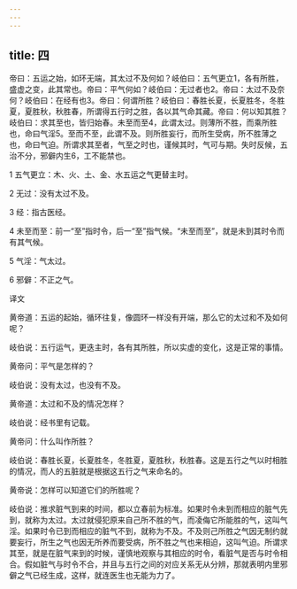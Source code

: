 ```yaml
---
---
---
```

title: 四
---




帝曰：五运之始，如环无端，其太过不及何如？岐伯曰：五气更立1，各有所胜，盛虚之变，此其常也。帝曰：平气何如？岐伯曰：无过者也2。帝曰：太过不及奈何？岐伯曰：在经有也3。帝曰：何谓所胜？岐伯曰：春胜长夏，长夏胜冬，冬胜夏，夏胜秋，秋胜春，所谓得五行时之胜，各以其气命其藏。帝曰：何以知其胜？岐伯曰：求其至也，皆归始春。未至而至4，此谓太过。则薄所不胜，而乘所胜也，命曰气淫5。至而不至，此谓不及。则所胜妄行，而所生受病，所不胜薄之也，命曰气迫。所谓求其至者，气至之时也，谨候其时，气可与期。失时反候，五治不分，邪僻内生6，工不能禁也。

1 五气更立：木、火、土、金、水五运之气更替主时。

2 无过：没有太过不及。

3 经：指古医经。

4 未至而至：前一“至”指时令，后一“至”指气候。“未至而至”，就是未到其时令而有其气候。

5 气淫：气太过。

6 邪僻：不正之气。

译文

黄帝道：五运的起始，循环往复，像圆环一样没有开端，那么它的太过和不及如何呢？

岐伯说：五行运气，更迭主时，各有其所胜，所以实虚的变化，这是正常的事情。

黄帝问：平气是怎样的？

岐伯说：没有太过，也没有不及。

黄帝道：太过和不及的情况怎样？

岐伯说：经书里有记载。

黄帝问：什么叫作所胜？

岐伯说：春胜长夏，长夏胜冬，冬胜夏，夏胜秋，秋胜春。这是五行之气以时相胜的情况，而人的五脏就是根据这五行之气来命名的。

黄帝说：怎样可以知道它们的所胜呢？

岐伯说：推求脏气到来的时间，都以立春前为标准。如果时令未到而相应的脏气先到，就称为太过。太过就侵犯原来自己所不胜的气，而凌侮它所能胜的气，这叫气淫。如果时令已到而相应的脏气不到，就称为不及。不及则己所胜之气因无制约就要妄行，所生之气也因无所养而要受病，所不胜之气也来相迫，这叫气迫。所谓求其至，就是在脏气来到的时候，谨慎地观察与其相应的时令，看脏气是否与时令相合。假如脏气与时令不合，并且与五行之间的对应关系无从分辨，那就表明内里邪僻之气已经生成，这样，就连医生也无能为力了。